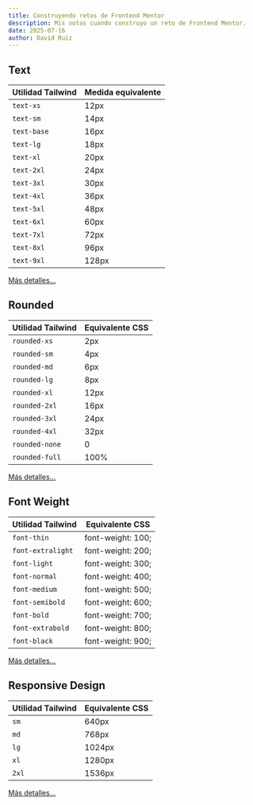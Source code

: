 ```yaml
---
title: Construyendo retos de Frontend Mentor
description: Mis notas cuando construyo un reto de Frontend Mentor.
date: 2025-07-16
author: David Ruiz
---
```


## Text

| Utilidad Tailwind | Medida equivalente |
|-------------------|-----------------|
| `text-xs`   | 12px |
| `text-sm`   | 14px |
| `text-base` | 16px |
| `text-lg`   | 18px |
| `text-xl`   | 20px |
| `text-2xl`  | 24px |
| `text-3xl`  | 30px |
| `text-4xl`  | 36px |
| `text-5xl`  | 48px |
| `text-6xl`  | 60px |
| `text-7xl`  | 72px |
| `text-8xl`  | 96px |
| `text-9xl`  | 128px |

[Más detalles...](https://tailwindcss.com/docs/font-size)

## Rounded

| Utilidad Tailwind | Equivalente CSS |
|-------------------|-----------------|
| `rounded-xs`   | 2px |
| `rounded-sm`   | 4px |
| `rounded-md`   | 6px |
| `rounded-lg`   | 8px |
| `rounded-xl`   | 12px |
| `rounded-2xl`  | 16px |
| `rounded-3xl`  | 24px |
| `rounded-4xl`  | 32px |
| `rounded-none` | 0 |
| `rounded-full` | 100% |

[Más detalles...](https://tailwindcss.com/docs/border-radius)

## Font Weight

| Utilidad Tailwind   | Equivalente CSS     |
|---------------------|---------------------|
| `font-thin`         | font-weight: 100;   |
| `font-extralight`   | font-weight: 200;   |
| `font-light`        | font-weight: 300;   |
| `font-normal`       | font-weight: 400;   |
| `font-medium`       | font-weight: 500;   |
| `font-semibold`     | font-weight: 600;   |
| `font-bold`         | font-weight: 700;   |
| `font-extrabold`    | font-weight: 800;   |
| `font-black`        | font-weight: 900;   |

[Más detalles...](https://tailwindcss.com/docs/font-weight)

## Responsive Design

| Utilidad Tailwind   | Equivalente CSS     |
|---------------------|---------------------|
| `sm`         | 640px   |
| `md`         | 768px   |
| `lg`         | 1024px  |
| `xl`         | 1280px  |
| `2xl`       | 1536px  |

[Más detalles...](https://tailwindcss.com/docs/responsive-design)


##